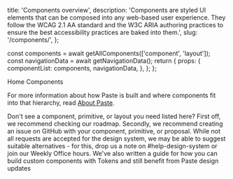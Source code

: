   title: 'Components overview',
  description:
    'Components are styled UI elements that can be composed into any web-based user experience. They follow the WCAG 2.1 AA standard and the W3C ARIA authoring practices to ensure the best accessibility practices are baked into them.',
  slug: '/components/',
};



  const components = await getAllComponents(['component', 'layout']);
  const navigationData = await getNavigationData();
  return {
    props: {
      componentList: components,
      navigationData,
    },
  };
};


<PageHeader>
  <PageHeaderSetting>
    <Breadcrumb>
      <BreadcrumbItem href="/">Home</BreadcrumbItem>
    </Breadcrumb>
  </PageHeaderSetting>
  <PageHeaderDetails>
    <PageHeaderHeading>Components</PageHeaderHeading>
  </PageHeaderDetails>
  <PageHeaderSeparator>
    <Separator orientation="horizontal"/>
  </PageHeaderSeparator>
</PageHeader>

For more information about how Paste is built and where components fit into that hierarchy, read [About Paste](/introduction/about-paste#whats-a-design-system).

<ComponentOverviewTable categoryRoute={SidebarCategoryRoutes.COMPONENTS} componentsList={props.componentList} />

<Callout variant="neutral" marginY="space70">
  <CalloutHeading as="h2">Don't see a component, primitive, or layout you need listed here?</CalloutHeading>
  <CalloutList as="ul">
    <CalloutListItem>
      First off, we recommend <SiteLink href="/roadmap">checking our roadmap</SiteLink>.
    </CalloutListItem>
    <CalloutListItem>
      Secondly, we recommend <Anchor href="https://github.com/twilio-labs/paste/issues">creating an issue on GitHub</Anchor> with your
      component, primitive, or proposal.
    </CalloutListItem>
    <CalloutListItem>
      While not all requests are accepted for the design system, we may be able to suggest suitable alternatives - for
      this, drop us a note on #help-design-system or join our Weekly Office hours.
    </CalloutListItem>
    <CalloutListItem>
      We've also written a guide for <Anchor href="/customization/composing-custom-components-with-design-tokens">how you can build custom components with Tokens</Anchor>
      and still benefit from Paste design updates
    </CalloutListItem>
  </CalloutList>
</Callout>
